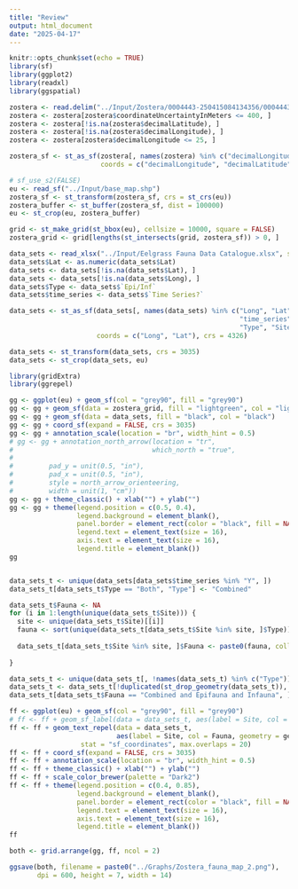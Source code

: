 ```yaml
---
title: "Review"
output: html_document
date: "2025-04-17"
---
```


```r
knitr::opts_chunk$set(echo = TRUE)
library(sf)
library(ggplot2)
library(readxl)
library(ggspatial)

```


```r
zostera <- read.delim("../Input/Zostera/0004443-250415084134356/0004443-250415084134356.csv")
zostera <- zostera[zostera$coordinateUncertaintyInMeters <= 400, ]
zostera <- zostera[!is.na(zostera$decimalLatitude), ]
zostera <- zostera[!is.na(zostera$decimalLongitude), ]
zostera <- zostera[zostera$decimalLongitude <= 25, ]

zostera_sf <- st_as_sf(zostera[, names(zostera) %in% c("decimalLongitude", "decimalLatitude")],
                       coords = c("decimalLongitude", "decimalLatitude"), crs = 4326)

# sf_use_s2(FALSE)
eu <- read_sf("../Input/base_map.shp")
zostera_sf <- st_transform(zostera_sf, crs = st_crs(eu))
zostera_buffer <- st_buffer(zostera_sf, dist = 100000)
eu <- st_crop(eu, zostera_buffer)

grid <- st_make_grid(st_bbox(eu), cellsize = 10000, square = FALSE)
zostera_grid <- grid[lengths(st_intersects(grid, zostera_sf)) > 0, ]

```


```r
data_sets <- read_xlsx("../Input/Eelgrass Fauna Data Catalogue.xlsx", sheet = "DATA")
data_sets$Lat <- as.numeric(data_sets$Lat)
data_sets <- data_sets[!is.na(data_sets$Lat), ]
data_sets <- data_sets[!is.na(data_sets$Long), ]
data_sets$Type <- data_sets$`Epi/Inf`
data_sets$time_series <- data_sets$`Time Series?`

data_sets <- st_as_sf(data_sets[, names(data_sets) %in% c("Long", "Lat",
                                                          "time_series",
                                                          "Type", "Site")],
                      coords = c("Long", "Lat"), crs = 4326)

data_sets <- st_transform(data_sets, crs = 3035)
data_sets <- st_crop(data_sets, eu)

```


```r
library(gridExtra)
library(ggrepel)

gg <- ggplot(eu) + geom_sf(col = "grey90", fill = "grey90")
gg <- gg + geom_sf(data = zostera_grid, fill = "lightgreen", col = "lightgreen")
gg <- gg + geom_sf(data = data_sets, fill = "black", col = "black")
gg <- gg + coord_sf(expand = FALSE, crs = 3035)
gg <- gg + annotation_scale(location = "br", width_hint = 0.5)
# gg <- gg + annotation_north_arrow(location = "tr",
#                                   which_north = "true",
#                                   
#         pad_y = unit(0.5, "in"),
#         pad_x = unit(0.5, "in"),
#         style = north_arrow_orienteering,
#         width = unit(1, "cm"))
gg <- gg + theme_classic() + xlab("") + ylab("")
gg <- gg + theme(legend.position = c(0.5, 0.4),
                 legend.background = element_blank(),
                 panel.border = element_rect(color = "black", fill = NA),
                 legend.text = element_text(size = 16),
                 axis.text = element_text(size = 16),
                 legend.title = element_blank())
gg


data_sets_t <- unique(data_sets[data_sets$time_series %in% "Y", ])
data_sets_t[data_sets_t$Type == "Both", "Type"] <- "Combined"

data_sets_t$Fauna <- NA
for (i in 1:length(unique(data_sets_t$Site))) {
  site <- unique(data_sets_t$Site)[[i]]
  fauna <- sort(unique(data_sets_t[data_sets_t$Site %in% site, ]$Type))
  
  data_sets_t[data_sets_t$Site %in% site, ]$Fauna <- paste0(fauna, collapse = " and ")
  
}

data_sets_t <- unique(data_sets_t[, !names(data_sets_t) %in% c("Type")])
data_sets_t <- data_sets_t[!duplicated(st_drop_geometry(data_sets_t)), ]
data_sets_t[data_sets_t$Fauna == "Combined and Epifauna and Infauna", ]$Fauna <- "All"

ff <- ggplot(eu) + geom_sf(col = "grey90", fill = "grey90")
# ff <- ff + geom_sf_label(data = data_sets_t, aes(label = Site, col = Fauna))
ff <- ff + geom_text_repel(data = data_sets_t,
                           aes(label = Site, col = Fauna, geometry = geometry),
                  stat = "sf_coordinates", max.overlaps = 20)
ff <- ff + coord_sf(expand = FALSE, crs = 3035)
ff <- ff + annotation_scale(location = "br", width_hint = 0.5)
ff <- ff + theme_classic() + xlab("") + ylab("")
ff <- ff + scale_color_brewer(palette = "Dark2")
ff <- ff + theme(legend.position = c(0.4, 0.85), 
                 legend.background = element_blank(),
                 panel.border = element_rect(color = "black", fill = NA),
                 legend.text = element_text(size = 16),
                 axis.text = element_text(size = 16),
                 legend.title = element_blank())
ff

both <- grid.arrange(gg, ff, ncol = 2)

ggsave(both, filename = paste0("../Graphs/Zostera_fauna_map_2.png"),
       dpi = 600, height = 7, width = 14)

```


